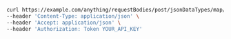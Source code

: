 ```bash showLineNumbers copy filename="Request Body Post Json Data Types Map Decimal usage example"
curl https://example.com/anything/requestBodies/post/jsonDataTypes/map/decimal \
--header 'Content-Type: application/json' \
--header 'Accept: application/json' \
--header 'Authorization: Token YOUR_API_KEY'
```
